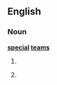 ==English==

===Noun===
'''[[special]] [[teams]]'''

# {{American football}} {{plural of|[[special team]]}}
# {{ice hockey}} {{rfdef}}